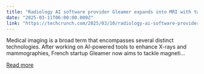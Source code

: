```yaml
---
title: "Radiology AI software provider Gleamer expands into MRI with two M&A transactions"
date: "2025-03-11T06:00:00.000Z"
link: "https://techcrunch.com/2025/03/10/radiology-ai-software-provider-gleamer-expands-into-mri-with-two-small-acquisitions/"
---
```


Medical imaging is a broad term that encompasses several distinct technologies. After working on AI-powered tools to enhance X-rays and mammographies, French startup Gleamer now aims to tackle magneti...

[Read more](https://techcrunch.com/2025/03/10/radiology-ai-software-provider-gleamer-expands-into-mri-with-two-small-acquisitions/)
